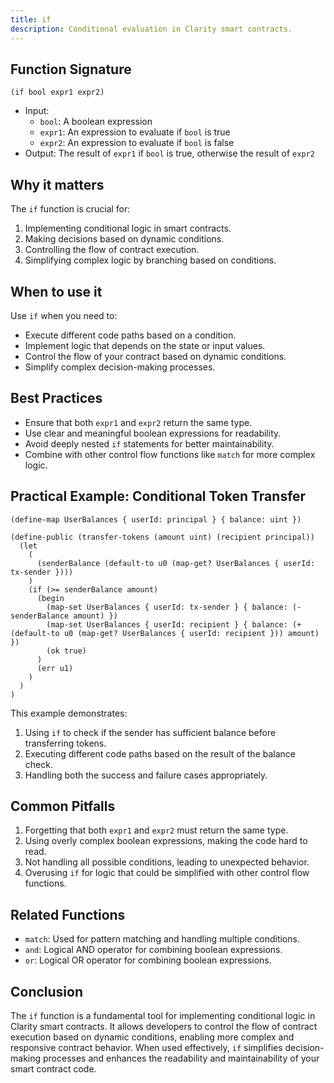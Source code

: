 ```yaml
---
title: if
description: Conditional evaluation in Clarity smart contracts.
---
```


## Function Signature

```clarity
(if bool expr1 expr2)
```

- Input: 
  - `bool`: A boolean expression
  - `expr1`: An expression to evaluate if `bool` is true
  - `expr2`: An expression to evaluate if `bool` is false
- Output: The result of `expr1` if `bool` is true, otherwise the result of `expr2`

## Why it matters

The `if` function is crucial for:

1. Implementing conditional logic in smart contracts.
2. Making decisions based on dynamic conditions.
3. Controlling the flow of contract execution.
4. Simplifying complex logic by branching based on conditions.

## When to use it

Use `if` when you need to:

- Execute different code paths based on a condition.
- Implement logic that depends on the state or input values.
- Control the flow of your contract based on dynamic conditions.
- Simplify complex decision-making processes.

## Best Practices

- Ensure that both `expr1` and `expr2` return the same type.
- Use clear and meaningful boolean expressions for readability.
- Avoid deeply nested `if` statements for better maintainability.
- Combine with other control flow functions like `match` for more complex logic.

## Practical Example: Conditional Token Transfer

```clarity
(define-map UserBalances { userId: principal } { balance: uint })

(define-public (transfer-tokens (amount uint) (recipient principal))
  (let
    (
      (senderBalance (default-to u0 (map-get? UserBalances { userId: tx-sender })))
    )
    (if (>= senderBalance amount)
      (begin
        (map-set UserBalances { userId: tx-sender } { balance: (- senderBalance amount) })
        (map-set UserBalances { userId: recipient } { balance: (+ (default-to u0 (map-get? UserBalances { userId: recipient })) amount) })
        (ok true)
      )
      (err u1)
    )
  )
)
```

This example demonstrates:
1. Using `if` to check if the sender has sufficient balance before transferring tokens.
2. Executing different code paths based on the result of the balance check.
3. Handling both the success and failure cases appropriately.

## Common Pitfalls

1. Forgetting that both `expr1` and `expr2` must return the same type.
2. Using overly complex boolean expressions, making the code hard to read.
3. Not handling all possible conditions, leading to unexpected behavior.
4. Overusing `if` for logic that could be simplified with other control flow functions.

## Related Functions

- `match`: Used for pattern matching and handling multiple conditions.
- `and`: Logical AND operator for combining boolean expressions.
- `or`: Logical OR operator for combining boolean expressions.

## Conclusion

The `if` function is a fundamental tool for implementing conditional logic in Clarity smart contracts. It allows developers to control the flow of contract execution based on dynamic conditions, enabling more complex and responsive contract behavior. When used effectively, `if` simplifies decision-making processes and enhances the readability and maintainability of your smart contract code.
